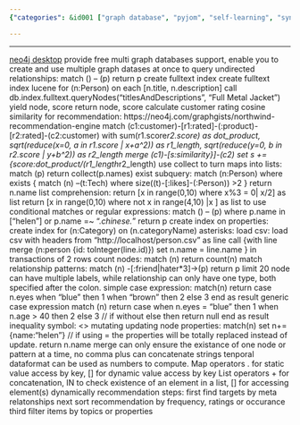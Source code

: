 ```yaml
---
{"categories": &id001 ["graph database", "pyjom", "self-learning", "syntax"], "category": "Neo4j", "date": "2022-06-03 02:05:00", "description": "This article explains the use of Neo4j for indexing, querying relationships, and creating recommendation systems using customer ratings and cosine similarity calculations. The comments provide code examples, update node properties, and cover static/dynamic value access in maps and lists for sorting and filtering items by topics or properties.", "tags": *id001, "title": "Neo4j learning notes"}

---
```


------
[neo4j desktop](https://neo4j.com/download) provide free multi graph databases support, enable you to create and use multiple graph datases at once
to query undirected relationships:
match () -- (p) return p
create fulltext index
create fulltext index lucene for (n:Person) on each [n.title, n.description]
call db.index.fulltext.queryNodes("titlesAndDescriptions", "Full Metal Jacket") yield node, score return node, score
calculate customer rating cosine similarity for recommendation:
https://neo4j.com/graphgists/northwind-recommendation-engine
match (c1:customer)-[r1:rated]-(:product)-[r2:rated]-(c2:customer)
with sum(r1.score*r2.score) as dot_product,
sqrt(reduce(x=0, a in r1.score | x+a^2)) as r1_length,
sqrt(reduce(y=0, b in r2.score | y+b^2)) as r2_length
merge (c1)-[s:similarity}]-(c2)
set s +=  {score:dot_product/(r1_length*r2_length)
use collect to turn maps into lists:
match (p) return collect(p.names)
exist subquery:
match (n:Person) where exists {
match (n) --(t:Tech)
where size((t)-[:likes]-(:Person)) >2
}
return n.name
list comprehension:
return [x in range(0,10) where x%3 = 0| x/2] as list
return [x in range(0,10) where not x in range(4,10) |x ] as list
to use conditional matches or regular expressions:
match () -- (p) where p.name in ["helen"] or p.name =~ ".*chinese.*" return p
create index on properties:
create index for (n:Category) on (n.categoryName)
asterisks:
load csv:
load csv with headers from "http://localhost/person.csv" as line
call {with line
merge (n:person {id: toInteger(line.id)})
set n.name = line.name
} in transactions of 2 rows
count nodes:
match (n) return count(n)
match relationship patterns:
match (n) -[:friend|hater*3]->(p) return p limit 20
node can have multiple labels, while relationship can only have one type, both specified after the colon.
simple case expression:
match(n)
return
case n.eyes
when "blue" then 1
when "brown" then 2
else 3
end as result
generic case expression
match (n)
return
case
when n.eyes = "blue" then 1
when n.age > 40 then 2
else 3 // if without else then return null
end as result
inequality symbol: <>
mutating updating node properties:
match(n)
set n+={name:"helen"} // if using = the properties will be totally replaced instead of update.
return n.name
merge can only ensure the existance of one node or pattern at a time, no comma
plus can concatenate strings
tenporal dataformat can be used as numbers to compute.
Map operators
. for static value access by key, [] for dynamic value access by key
List operators
+ for concatenation, IN to check existence of an element in a list, [] for accessing element(s) dynamically
recommendation steps:
first find targets by meta relatonships
next sort recommendation by frequency, ratings or occurance
third filter items by topics or properties
